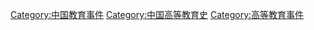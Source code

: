 [[Category:中国教育事件|Category:中国教育事件]]
[[Category:中国高等教育史|Category:中国高等教育史]]
[[Category:高等教育事件|Category:高等教育事件]]